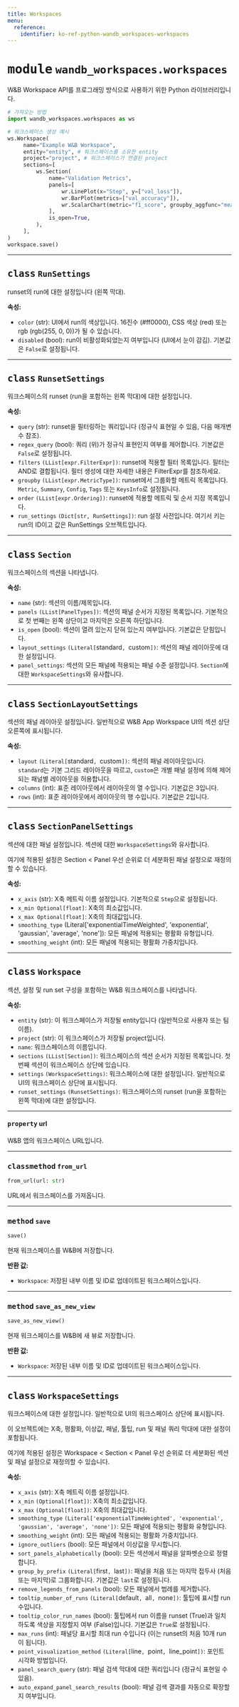 ```yaml
---
title: Workspaces
menu:
  reference:
    identifier: ko-ref-python-wandb_workspaces-workspaces
---
```


<Card title="View the source code" href="https://github.com/wandb/wandb-workspaces/blob/main/wandb_workspaces/workspaces/interface.py" icon="github"/>






# <kbd>module</kbd> `wandb_workspaces.workspaces`
W&B Workspace API를 프로그래밍 방식으로 사용하기 위한 Python 라이브러리입니다.

```python
# 가져오는 방법
import wandb_workspaces.workspaces as ws

# 워크스페이스 생성 예시
ws.Workspace(
     name="Example W&B Workspace",
     entity="entity", # 워크스페이스를 소유한 entity
     project="project", # 워크스페이스가 연결된 project
     sections=[
         ws.Section(
             name="Validation Metrics",
             panels=[
                 wr.LinePlot(x="Step", y=["val_loss"]),
                 wr.BarPlot(metrics=["val_accuracy"]),
                 wr.ScalarChart(metric="f1_score", groupby_aggfunc="mean"),
             ],
             is_open=True,
         ),
     ],
)
workspace.save()
```

---



## <kbd>class</kbd> `RunSettings`
runset의 run에 대한 설정입니다 (왼쪽 막대).

**속성:**
 
 - `color` (str): UI에서 run의 색상입니다. 16진수 (#ff0000), CSS 색상 (red) 또는 rgb (rgb(255, 0, 0))가 될 수 있습니다.
 - `disabled` (bool): run이 비활성화되었는지 여부입니다 (UI에서 눈이 감김). 기본값은 `False`로 설정됩니다.

---



## <kbd>class</kbd> `RunsetSettings`
워크스페이스의 runset (run을 포함하는 왼쪽 막대)에 대한 설정입니다.

**속성:**
 
 - `query` (str): runset을 필터링하는 쿼리입니다 (정규식 표현일 수 있음, 다음 매개변수 참조).
 - `regex_query` (bool): 쿼리 (위)가 정규식 표현인지 여부를 제어합니다. 기본값은 `False`로 설정됩니다.
 - `filters` `(LList[expr.FilterExpr])`: runset에 적용할 필터 목록입니다. 필터는 AND로 결합됩니다. 필터 생성에 대한 자세한 내용은 FilterExpr를 참조하세요.
 - `groupby` `(LList[expr.MetricType])`: runset에서 그룹화할 메트릭 목록입니다. `Metric`, `Summary`, `Config`, `Tags` 또는 `KeysInfo`로 설정됩니다.
 - `order` `(LList[expr.Ordering])`: runset에 적용할 메트릭 및 순서 지정 목록입니다.
 - `run_settings` `(Dict[str, RunSettings])`: run 설정 사전입니다. 여기서 키는 run의 ID이고 값은 RunSettings 오브젝트입니다.

---



## <kbd>class</kbd> `Section`
워크스페이스의 섹션을 나타냅니다.

**속성:**
 
 - `name` (str): 섹션의 이름/제목입니다.
 - `panels` `(LList[PanelTypes])`: 섹션의 패널 순서가 지정된 목록입니다. 기본적으로 첫 번째는 왼쪽 상단이고 마지막은 오른쪽 하단입니다.
 - `is_open` (bool): 섹션이 열려 있는지 닫혀 있는지 여부입니다. 기본값은 닫힘입니다.
 - `layout_settings` `(Literal[`standard`, `custom`])`: 섹션의 패널 레이아웃에 대한 설정입니다.
 - `panel_settings`: 섹션의 모든 패널에 적용되는 패널 수준 설정입니다. `Section`에 대한 `WorkspaceSettings`와 유사합니다.

---



## <kbd>class</kbd> `SectionLayoutSettings`
섹션의 패널 레이아웃 설정입니다. 일반적으로 W&B App Workspace UI의 섹션 상단 오른쪽에 표시됩니다.

**속성:**
 
 - `layout` `(Literal[`standard`, `custom`])`: 섹션의 패널 레이아웃입니다. `standard`는 기본 그리드 레이아웃을 따르고, `custom`은 개별 패널 설정에 의해 제어되는 패널별 레이아웃을 허용합니다.
 - `columns` (int): 표준 레이아웃에서 레이아웃의 열 수입니다. 기본값은 3입니다.
 - `rows` (int): 표준 레이아웃에서 레이아웃의 행 수입니다. 기본값은 2입니다.

---



## <kbd>class</kbd> `SectionPanelSettings`
섹션에 대한 패널 설정입니다. 섹션에 대한 `WorkspaceSettings`와 유사합니다.

여기에 적용된 설정은 Section < Panel 우선 순위로 더 세분화된 패널 설정으로 재정의할 수 있습니다.

**속성:**
 
 - `x_axis` (str): X축 메트릭 이름 설정입니다. 기본적으로 `Step`으로 설정됩니다.
 - `x_min Optional[float]`: X축의 최소값입니다.
 - `x_max Optional[float]`: X축의 최대값입니다.
 - `smoothing_type` (Literal['exponentialTimeWeighted', 'exponential', 'gaussian', 'average', 'none']): 모든 패널에 적용되는 평활화 유형입니다.
 - `smoothing_weight` (int): 모든 패널에 적용되는 평활화 가중치입니다.

---



## <kbd>class</kbd> `Workspace`
섹션, 설정 및 run set 구성을 포함하는 W&B 워크스페이스를 나타냅니다.

**속성:**
 
 - `entity` (str): 이 워크스페이스가 저장될 entity입니다 (일반적으로 사용자 또는 팀 이름).
 - `project` (str): 이 워크스페이스가 저장될 project입니다.
 - `name`: 워크스페이스의 이름입니다.
 - `sections` `(LList[Section])`: 워크스페이스의 섹션 순서가 지정된 목록입니다. 첫 번째 섹션이 워크스페이스 상단에 있습니다.
 - `settings` `(WorkspaceSettings)`: 워크스페이스에 대한 설정입니다. 일반적으로 UI의 워크스페이스 상단에 표시됩니다.
 - `runset_settings` `(RunsetSettings)`: 워크스페이스의 runset (run을 포함하는 왼쪽 막대)에 대한 설정입니다.

---

#### <kbd>property</kbd> url

W&B 앱의 워크스페이스 URL입니다.

---

### <kbd>classmethod</kbd> `from_url`

```python
from_url(url: str)
```

URL에서 워크스페이스를 가져옵니다.

---

### <kbd>method</kbd> `save`

```python
save()
```

현재 워크스페이스를 W&B에 저장합니다.

**반환 값:**
 
 - `Workspace`: 저장된 내부 이름 및 ID로 업데이트된 워크스페이스입니다.

---

### <kbd>method</kbd> `save_as_new_view`

```python
save_as_new_view()
```

현재 워크스페이스를 W&B에 새 뷰로 저장합니다.

**반환 값:**
 
 - `Workspace`: 저장된 내부 이름 및 ID로 업데이트된 워크스페이스입니다.

---

## <kbd>class</kbd> `WorkspaceSettings`
워크스페이스에 대한 설정입니다. 일반적으로 UI의 워크스페이스 상단에 표시됩니다.

이 오브젝트에는 X축, 평활화, 이상값, 패널, 툴팁, run 및 패널 쿼리 막대에 대한 설정이 포함됩니다.

여기에 적용된 설정은 Workspace < Section < Panel 우선 순위로 더 세분화된 섹션 및 패널 설정으로 재정의할 수 있습니다.

**속성:**
 
 - `x_axis` (str): X축 메트릭 이름 설정입니다.
 - `x_min` `(Optional[float])`: X축의 최소값입니다.
 - `x_max` `(Optional[float])`: X축의 최대값입니다.
 - `smoothing_type` `(Literal['exponentialTimeWeighted', 'exponential', 'gaussian', 'average', 'none'])`: 모든 패널에 적용되는 평활화 유형입니다.
 - `smoothing_weight` (int): 모든 패널에 적용되는 평활화 가중치입니다.
 - `ignore_outliers` (bool): 모든 패널에서 이상값을 무시합니다.
 - `sort_panels_alphabetically` (bool): 모든 섹션에서 패널을 알파벳순으로 정렬합니다.
 - `group_by_prefix` `(Literal[`first`, `last`])`: 패널을 처음 또는 마지막 접두사 (처음 또는 마지막)로 그룹화합니다. 기본값은 `last`로 설정됩니다.
 - `remove_legends_from_panels` (bool): 모든 패널에서 범례를 제거합니다.
 - `tooltip_number_of_runs` `(Literal[`default`, `all`, `none`])`: 툴팁에 표시할 run 수입니다.
 - `tooltip_color_run_names` (bool): 툴팁에서 run 이름을 runset (True)과 일치하도록 색상을 지정할지 여부 (False)입니다. 기본값은 `True`로 설정됩니다.
 - `max_runs` (int): 패널당 표시할 최대 run 수입니다 (이는 runset의 처음 10개 run이 됩니다).
 - `point_visualization_method` `(Literal[`line`, `point`, `line_point`])`: 포인트 시각화 방법입니다.
 - `panel_search_query` (str): 패널 검색 막대에 대한 쿼리입니다 (정규식 표현일 수 있음).
 - `auto_expand_panel_search_results` (bool): 패널 검색 결과를 자동으로 확장할지 여부입니다.
